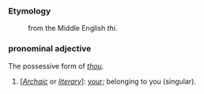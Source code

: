 ===Etymology===
:from the Middle English ''thi''.

===pronominal adjective===
The possessive form of ''[[thou]]''.
#[''[[Archaic]]'' or ''[[literary]]'']: [[your]]; belonging to you (singular).